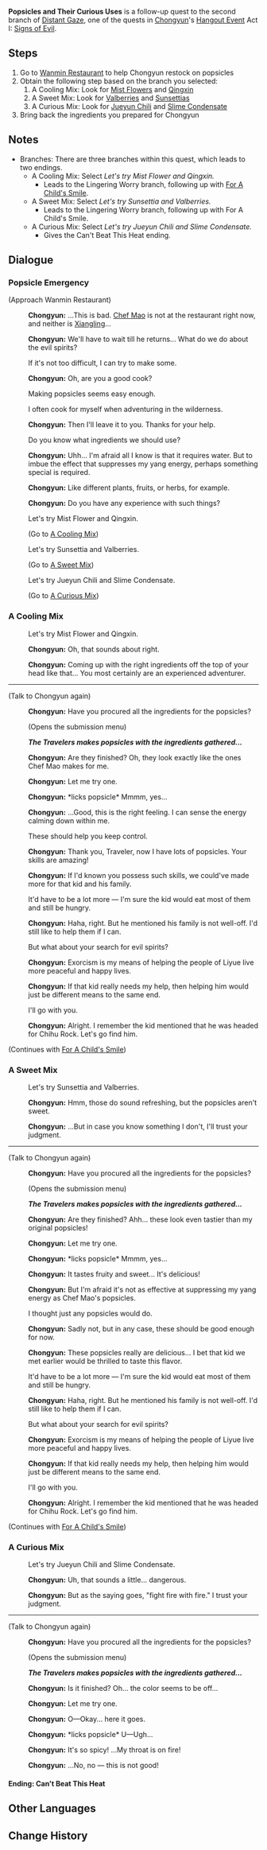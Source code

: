 {{Quest Infobox
|id            = 19024
|type          = Hangout
|region        = Liyue
|chapter       = Chongyun
|actNum        = I
|act           = Signs of Evil
|description   = [[Dalong]] leaves after having been given all the popsicles, feeling most pleased. For [[Chongyun]], these popsicles are essential to suppressing his pure-yang spirit, and so he must have some on his person at any given time. The two of you head to [[Wanmin Restaurant]] to restock.
|requirement   = Complete [[Song of the Dragon and Freedom]], reach [[Adventure Rank]] 26, and spend 2 [[Story Key]]s
|startLocation = [[Liyue Harbor]], [[Liyue]]
|prev          = Distant Gaze
|next          = For A Child's Smile
|other         = *Can't Beat This Heat ending (A Curious Mix branch only)
|characters    = Chongyun; Traveler
|voiced        = yes
}}
'''Popsicles and Their Curious Uses''' is a follow-up quest to the second branch of [[Distant Gaze]], one of the quests in [[Chongyun]]'s [[Hangout Event]] Act I: [[Signs of Evil]].

==Steps==
#Go to [[Wanmin Restaurant]] to help Chongyun restock on popsicles
#Obtain the following step based on the branch you selected:
##A Cooling Mix: Look for [[Mist Flower]]s and [[Qingxin]]
##A Sweet Mix: Look for [[Valberry|Valberries]] and [[Sunsettia]]s
##A Curious Mix: Look for [[Jueyun Chili]] and [[Slime Condensate]]
#Bring back the ingredients you prepared for Chongyun

==Notes==
*Branches: There are three branches within this quest, which leads to two endings.
**A Cooling Mix: Select ''Let's try Mist Flower and Qingxin.''
***Leads to the Lingering Worry branch, following up with [[For A Child's Smile]].
**A Sweet Mix: Select ''Let's try Sunsettia and Valberries.''
***Leads to the Lingering Worry branch, following up with For A Child's Smile.
**A Curious Mix: Select ''Let's try Jueyun Chili and Slime Condensate.''
***Gives the Can't Beat This Heat ending.

==Dialogue==
===Popsicle Emergency===
{{Dialogue start}}
;(Approach Wanmin Restaurant)
:{{A|vo cycop001 1902401 chongyun 01.ogg}} '''Chongyun:''' ...This is bad. [[Chef Mao]] is not at the restaurant right now, and neither is [[Xiangling]]...
:{{A|vo cycop001 1902401 chongyun 02.ogg}} '''Chongyun:''' We'll have to wait till he returns... What do we do about the evil spirits?
:{{DIcon}} If it's not too difficult, I can try to make some.
:{{A|vo cycop001 1902401 chongyun 03.ogg}} '''Chongyun:''' Oh, are you a good cook?
:{{DIcon}} Making popsicles seems easy enough.
:{{DIcon}} I often cook for myself when adventuring in the wilderness.
:{{A|vo cycop001 1902401 chongyun 04.ogg}} '''Chongyun:''' Then I'll leave it to you. Thanks for your help.
:{{DIcon}} Do you know what ingredients we should use?
:{{A|vo cycop001 1902401 chongyun 05.ogg}} '''Chongyun:''' Uhh... I'm afraid all I know is that it requires water. But to imbue the effect that suppresses my yang energy, perhaps something special is required.
:{{A|vo cycop001 1902401 chongyun 06.ogg}} '''Chongyun:''' Like different plants, fruits, or herbs, for example.
:{{A|vo cycop001 1902401 chongyun 07.ogg}} '''Chongyun:''' Do you have any experience with such things?
:{{DIcon}} Let's try Mist Flower and Qingxin.
:;(Go to [[#A Cooling Mix|A Cooling Mix]])
:{{DIcon}} Let's try Sunsettia and Valberries.
:;(Go to [[#A Sweet Mix|A Sweet Mix]])
:{{DIcon}} Let's try Jueyun Chili and Slime Condensate.
:;(Go to [[#A Curious Mix|A Curious Mix]])
{{Dialogue end}}

===A Cooling Mix===
{{Dialogue start}}
:{{DIcon}} Let's try Mist Flower and Qingxin.
:{{A|vo cycop001 1902401 chongyun 10.ogg}} '''Chongyun:''' Oh, that sounds about right.
:{{A|vo cycop001 1902401 chongyun 11.ogg}} '''Chongyun:''' Coming up with the right ingredients off the top of your head like that... You most certainly are an experienced adventurer.
----
;(Talk to Chongyun again)
:{{A|vo cycop001 1902406 chongyun 01.ogg}} '''Chongyun:''' Have you procured all the ingredients for the popsicles?
:;(Opens the submission menu)
:'''''The Travelers makes popsicles with the ingredients gathered...'''''
:{{A|vo cycop001 1902403 chongyun 01.ogg}} '''Chongyun:''' Are they finished? Oh, they look exactly like the ones Chef Mao makes for me.
:{{A|vo cycop001 1902403 chongyun 02.ogg}} '''Chongyun:''' Let me try one.
:{{A|vo cycop001 1902403 chongyun 03.ogg}} '''Chongyun:''' *licks popsicle* Mmmm, yes...
:{{A|vo cycop001 1902403 chongyun 04.ogg}} '''Chongyun:''' ...Good, this is the right feeling. I can sense the energy calming down within me.
:{{DIcon}} These should help you keep control.
:{{A|vo cycop001 1902403 chongyun 05.ogg}} '''Chongyun:''' Thank you, Traveler, now I have lots of popsicles. Your skills are amazing!
:{{A|vo cycop001 1902403 chongyun 06.ogg}} '''Chongyun:''' If I'd known you possess such skills, we could've made more for that kid and his family.
:{{DIcon}} It'd have to be a lot more &mdash; I'm sure the kid would eat most of them and still be hungry.
:{{A|vo cycop001 1902403 chongyun 07.ogg}} '''Chongyun:''' Haha, right. But he mentioned his family is not well-off. I'd still like to help them if I can.
:{{DIcon}} But what about your search for evil spirits?
:{{A|vo cycop001 1902403 chongyun 08.ogg}} '''Chongyun:''' Exorcism is my means of helping the people of Liyue live more peaceful and happy lives.
:{{A|vo cycop001 1902403 chongyun 09.ogg}} '''Chongyun:''' If that kid really needs my help, then helping him would just be different means to the same end.
:{{DIcon}} I'll go with you.
:{{A|vo cycop001 1902403 chongyun 10.ogg}} '''Chongyun:''' Alright. I remember the kid mentioned that he was headed for Chihu Rock. Let's go find him.
;(Continues with [[For A Child's Smile]])
{{Dialogue end}}

===A Sweet Mix===
{{Dialogue start}}
:{{DIcon}} Let's try Sunsettia and Valberries.
:{{A|vo cycop001 1902401 chongyun 08.ogg}} '''Chongyun:''' Hmm, those do sound refreshing, but the popsicles aren't sweet.
:{{A|vo cycop001 1902401 chongyun 09.ogg}} '''Chongyun:''' ...But in case you know something I don't, I'll trust your judgment.
----
;(Talk to Chongyun again)
:{{A|vo cycop001 1902407 chongyun 01.ogg}} '''Chongyun:''' Have you procured all the ingredients for the popsicles?
:;(Opens the submission menu)
:'''''The Travelers makes popsicles with the ingredients gathered...'''''
:{{A|vo cycop001 1902404 chongyun 01.ogg}} '''Chongyun:''' Are they finished? Ahh... these look even tastier than my original popsicles!
:{{A|vo cycop001 1902404 chongyun 02.ogg}} '''Chongyun:''' Let me try one.
:{{A|vo cycop001 1902404 chongyun 03.ogg}} '''Chongyun:''' *licks popsicle* Mmmm, yes...
:{{A|vo cycop001 1902404 chongyun 04.ogg}} '''Chongyun:''' It tastes fruity and sweet... It's delicious!
:{{A|vo cycop001 1902404 chongyun 05.ogg}} '''Chongyun:''' But I'm afraid it's not as effective at suppressing my yang energy as Chef Mao's popsicles.
:{{DIcon}} I thought just any popsicles would do.
:{{A|vo cycop001 1902404 chongyun 06.ogg}} '''Chongyun:''' Sadly not, but in any case, these should be good enough for now.
:{{A|vo cycop001 1902404 chongyun 07.ogg}} '''Chongyun:''' These popsicles really are delicious... I bet that kid we met earlier would be thrilled to taste this flavor.
:{{DIcon}} It'd have to be a lot more &mdash; I'm sure the kid would eat most of them and still be hungry.
:{{A|vo cycop001 1902404 chongyun 08.ogg}} '''Chongyun:''' Haha, right. But he mentioned his family is not well-off. I'd still like to help them if I can.
:{{DIcon}} But what about your search for evil spirits?
:{{A|vo cycop001 1902404 chongyun 09.ogg}} '''Chongyun:''' Exorcism is my means of helping the people of Liyue live more peaceful and happy lives.
:{{A|vo cycop001 1902404 chongyun 10.ogg}} '''Chongyun:''' If that kid really needs my help, then helping him would just be different means to the same end.
:{{DIcon}} I'll go with you.
:{{A|vo cycop001 1902404 chongyun 11.ogg}} '''Chongyun:''' Alright. I remember the kid mentioned that he was headed for Chihu Rock. Let's go find him.
;(Continues with [[For A Child's Smile]])
{{Dialogue end}}

===A Curious Mix===
{{Dialogue start}}
:{{DIcon}} Let's try Jueyun Chili and Slime Condensate.
:{{A|vo cycop001 1902401 chongyun 12.ogg}} '''Chongyun:''' Uh, that sounds a little... dangerous.
:{{A|vo cycop001 1902401 chongyun 13.ogg}} '''Chongyun:''' But as the saying goes, "fight fire with fire." I trust your judgment.
----
;(Talk to Chongyun again)
:{{A|vo cycop001 1902408 chongyun 01.ogg}} '''Chongyun:''' Have you procured all the ingredients for the popsicles?
:;(Opens the submission menu)
:'''''The Travelers makes popsicles with the ingredients gathered...'''''
:{{A|vo cycop001 1902405 chongyun 01.ogg}} '''Chongyun:''' Is it finished? Oh... the color seems to be off...
:{{A|vo cycop001 1902405 chongyun 02.ogg}} '''Chongyun:''' Let me try one.
:{{A|vo cycop001 1902405 chongyun 03.ogg}} '''Chongyun:''' O&mdash;Okay... here it goes.
:{{A|vo cycop001 1902405 chongyun 04.ogg}} '''Chongyun:''' *licks popsicle* U&mdash;Ugh...
:{{A|vo cycop001 1902405 chongyun 05.ogg}} '''Chongyun:''' It's so spicy! ...My throat is on fire!
:{{A|vo cycop001 1902405 chongyun 06.ogg}} '''Chongyun:''' ...No, no &mdash; this is not good!
{{Dialogue end}}

====Ending: Can't Beat This Heat====
{{Hangout Ending
|ending name     = Can't Beat This Heat
|character       = Chongyun
|act             = 1
|description     = His bravery and trustworthiness are truly remarkable, but despite that...
}}

==Other Languages==
{{Other Languages
|en      = Popsicles and Their Curious Uses
|zhs     = 冰棍的妙用
|zhs_rm  = Bīnggùn de Miàoyòng
|zht     = 冰棒的妙用
|zht_rm  = Bīngbàng de Miàoyòng
|zh_tl   = The Wondrous Uses of Popsicles
|ja      = アイスの効能
|ja_rm   = Aisu no Kounou
|ja_tl   = Ice Cream's Effect
|ko      = 얼음과자의 용도
|ko_rm   = 
|ko_tl   = 
|es      = Un uso inusual de los helados
|es_tl   = An Unusual Usage of Ice Cream
|fr      = La magie des glaces
|fr_tl   = The Magic of Ice Creams
|ru      = Необычное применение мороженого
|ru_tl   = 
|th      = ประโยชน์ที่มหัศจรรย์ของไอติม
|th_rm   = 
|th_tl   = 
|vi      = Công Dụng Của Kem
|vi_tl   = 
|de      = Der wundersame Nutzen von Eis am Stiel
|de_tl   = The Wondrous Uses of Popsicles
|id      = Efek Magis Es Krim
|id_tl   = Ice Cream Magical Effect
|pt      = Picolés e Seus Curiosos Usos
|pt_tl   = 
}}

==Change History==
{{Change History|1.4}}